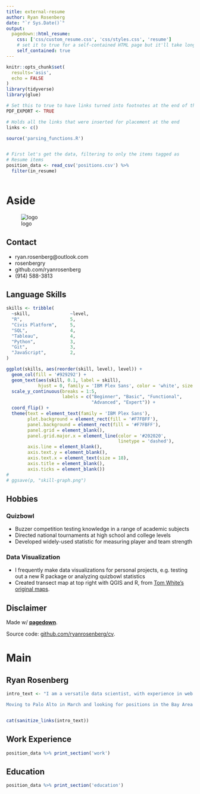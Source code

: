 ```yaml
---
title: external-resume
author: Ryan Rosenberg
date: "`r Sys.Date()`"
output:
  pagedown::html_resume:
    css: ['css/custom_resume.css', 'css/styles.css', 'resume']
    # set it to true for a self-contained HTML page but it'll take longer to render
    self_contained: true
---
```



```r
knitr::opts_chunk$set(
  results='asis', 
  echo = FALSE
)
library(tidyverse)
library(glue)

# Set this to true to have links turned into footnotes at the end of the document
PDF_EXPORT <- TRUE

# Holds all the links that were inserted for placement at the end
links <- c()

source('parsing_functions.R')


# First let's get the data, filtering to only the items tagged as
# Resume items
position_data <- read_csv('positions.csv') %>% 
  filter(in_resume)
  
```


Aside
================================================================================


![logo](Rplot.png)

Contact {#contact}
--------------------------------------------------------------------------------

- <i class="fa fa-envelope"></i> ryan.rosenberg@outlook.com
- <i class="fa fa-twitter"></i> rosenbergry
- <i class="fa fa-github"></i> github.com/ryanrosenberg
- <i class="fa fa-phone"></i> (914) 588-3813



Language Skills {#skills}
--------------------------------------------------------------------------------


```r
skills <- tribble(
  ~skill,               ~level,
  "R",                  5,
  "Civis Platform",     5,
  "SQL",                4,
  "Tableau",            4,
  "Python",             3,
  "Git",                3,
  "JavaScript",         2,
)

ggplot(skills, aes(reorder(skill, level), level)) +
  geom_col(fill = '#929292') +
  geom_text(aes(skill, 0.1, label = skill), 
            hjust = 0, family = 'IBM Plex Sans', color = 'white', size = 8) +
  scale_y_continuous(breaks = 1:5,
                     labels = c("Beginner", "Basic", "Functional",
                                "Advanced", "Expert")) +
  coord_flip() +
  theme(text = element_text(family = 'IBM Plex Sans'),
        plot.background = element_rect(fill = '#F7FBFF'),
        panel.background = element_rect(fill = '#F7FBFF'),
        panel.grid = element_blank(),
        panel.grid.major.x = element_line(color = '#202020', 
                                          linetype = 'dashed'),
        axis.line = element_blank(),
        axis.text.y = element_blank(),
        axis.text.x = element_text(size = 18),
        axis.title = element_blank(),
        axis.ticks = element_blank())
# 
# ggsave(p, "skill-graph.png")

```

<!-- ![logo](skill-graph.png) -->

Hobbies {#experience}
--------------------------------------------------------------------------------

### Quizbowl

- Buzzer competition testing knowledge in a range of academic subjects
- Directed national tournaments at high school and college levels
- Developed widely-used statistic for measuring player and team strength

### Data Visualization

- I frequently make data visualizations for personal projects, e.g. testing out a new R package or analyzing quizbowl statistics
- Created transect map at top right with QGIS and R, from [Tom White's original maps](https://cartographicperspectives.org/index.php/journal/article/view/1536/1726).


Disclaimer {#disclaimer}
--------------------------------------------------------------------------------

Made w/ [**pagedown**](https://github.com/rstudio/pagedown). 

Source code: [github.com/ryanrosenberg/cv](https://github.com/ryanrosenberg/cv).


Main
================================================================================

Ryan Rosenberg {#title}
--------------------------------------------------------------------------------

```r
intro_text <- "I am a versatile data scientist, with experience in web panel surveys, data pipelining, predictive modeling, and data visualization and reporting.

Moving to Palo Alto in March and looking for positions in the Bay Area or remote."


cat(sanitize_links(intro_text))
```


Work Experience {data-icon=suitcase}
--------------------------------------------------------------------------------

```r
position_data %>% print_section('work')
```


Education {data-icon=graduation-cap data-concise=true}
--------------------------------------------------------------------------------

```r
position_data %>% print_section('education')
```


